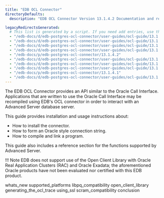```yaml
---
title: "EDB OCL Connector"
directoryDefaults:
  description: "EDB OCL Connector Version 13.1.4.2 Documentation and release notes."

legacyRedirectsGenerated:
  # This list is generated by a script. If you need add entries, use the `legacyRedirects` key.
  - "/edb-docs/d/edb-postgres-ocl-connector/user-guides/ocl-guide/13.1.4.2/index.html"
  - "/edb-docs/d/edb-postgres-ocl-connector/user-guides/ocl-guide/13.1.4.2/conclusion.html"
  - "/edb-docs/d/edb-postgres-ocl-connector/user-guides/ocl-guide/13.1.4.2/genindex.html"
  - "/edb-docs/d/edb-postgres-ocl-connector/user-guides/ocl-guide/13.1.4.2/whats_new.html"
  - "/edb-docs/p/edb-postgres-ocl-connector/13.1.4.2"
  - "/edb-docs/d/edb-postgres-ocl-connector/user-guides/ocl-guide/13.1.4.1/conclusion.html"
  - "/edb-docs/d/edb-postgres-ocl-connector/user-guides/ocl-guide/13.1.4.1/whats_new.html"
  - "/edb-docs/d/edb-postgres-ocl-connector/user-guides/ocl-guide/13.1.4.1/genindex.html"
  - "/edb-docs/p/edb-postgres-ocl-connector/13.1.4.1"
  - "/edb-docs/d/edb-postgres-ocl-connector/user-guides/ocl-guide/13.1.4.1/index.html"
---
```


The EDB OCL Connector provides an API similar to the Oracle Call Interface. Applications that are written to use the Oracle Call Interface may be recompiled using EDB's OCL connector in order to interact with an Advanced Server database server.

This guide provides installation and usage instructions about:

-   How to install the connector.
-   How to form an Oracle style connection string.
-   How to compile and link a program.

This guide also includes a reference section for the functions supported by Advanced Server.

!!! Note
    EDB does not support use of the Open Client Library with Oracle Real Application Clusters (RAC) and Oracle Exadata; the aforementioned Oracle products have not been evaluated nor certified with this EDB product.

<div class="toctree" maxdepth="3">

whats_new supported_platforms libpq_compatibility open_client_library generating_the_ocl_trace using_ssl scram_compatibility conclusion

</div>

